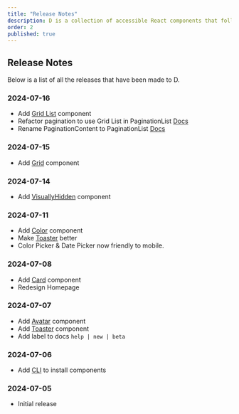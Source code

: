 ```yaml
---
title: "Release Notes"
description: D is a collection of accessible React components that follow made with React Aria Components.
order: 2
published: true
---
```


## Release Notes
Below is a list of all the releases that have been made to D.

### 2024-07-16
- Add [Grid List](https://d.irsyad.co/docs/components/collections/grid-list) component
- Refactor pagination to use Grid List in PaginationList [Docs](https://d.irsyad.co/docs/components/navigation/pagination)
- Rename PaginationContent to PaginationList [Docs](https://d.irsyad.co/docs/components/navigation/pagination)

### 2024-07-15
- Add [Grid](https://d.irsyad.co/docs/components/surfaces/grid) component

### 2024-07-14
- Add [VisuallyHidden](https://d.irsyad.co/docs/components/utilities/visually-hidden) component

### 2024-07-11
- Add [Color](https://d.irsyad.co/docs/components/colors/color-picker) component
- Make [Toaster](https://d.irsyad.co/docs/components/statuses/toaster) better
- Color Picker & Date Picker now friendly to mobile.

### 2024-07-08
- Add [Card](https://d.irsyad.co/docs/components/surfaces/card) component
- Redesign Homepage

### 2024-07-07
- Add [Avatar](https://d.irsyad.co/docs/components/media/avatar) component
- Add [Toaster](https://d.irsyad.co/docs/components/statuses/toaster) component
- Add label to docs `help | new | beta`

### 2024-07-06
- Add [CLI](https://d.irsyad.co/docs/getting-started/installation#cli) to install components

### 2024-07-05
- Initial release
